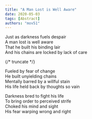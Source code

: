 ```yaml
---
title: "A Man Lost is Well Aware"
date: 2020-05-03
tags: [Abstract]
authors: "mov51"
---
```

Just as darkness fuels despair  
A man lost is well aware  
That he built his binding lair  
And his chains are locked by lack of care  

{/* truncate */}
  
Fueled by fear of change  
He built unyielding chains  
Mentally barred by a willful stain  
His life held back by thoughts so vain  
  
Darkness bred to fight his life  
To bring order to perceived strife  
Choked his mind and sight  
His fear warping wrong and right  